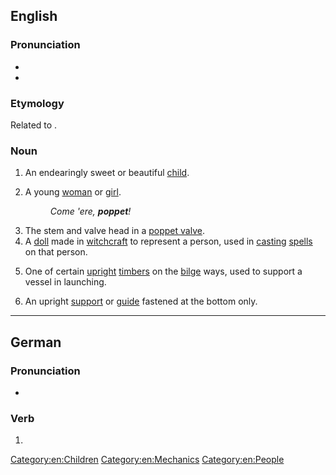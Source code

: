 ==English==

===Pronunciation===
* {{IPA|/ˈpɒ.pɪt/|lang=en}}
* {{rhymes|ɒpɪt|lang=en}}

===Etymology===
Related to {{m|en|puppet}}.

===Noun===
{{en-noun}}

# {{lb|en|informal}} An endearingly sweet or beautiful [[child]].
# {{lb|en|informal}} A young [[woman]] or [[girl]].
#: ''Come 'ere, '''poppet'''!''
# The stem and valve head in a [[poppet valve]].
# A [[doll]] made in [[witchcraft]] to represent a person, used in [[cast]]ing [[spell]]s on that person.
# {{lb|en|nautical}} One of certain [[upright]] [[timber]]s on the [[bilge]] ways, used to support a vessel in launching.
#: {{rfquotek|Totten}}
# {{lb|en|engineering}} An upright [[support]] or [[guide]] fastened at the bottom only.

[[Category:en:Children]]
[[Category:en:Mechanics]]

----

==German==

===Pronunciation===
* {{IPA|/ˈpɔpət/|lang=de}}

===Verb===
{{head|de|verb form}}

# {{de-verb form of|poppen|2|p|k1}}

[[Category:en:People]]